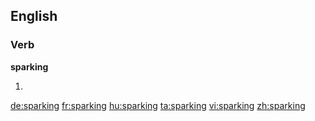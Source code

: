 ==English==

===Verb===
'''sparking'''

# {{present participle of|spark}}

[[de:sparking]]
[[fr:sparking]]
[[hu:sparking]]
[[ta:sparking]]
[[vi:sparking]]
[[zh:sparking]]